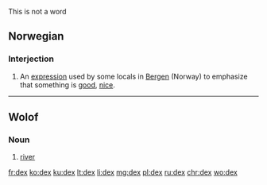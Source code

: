This is not a word

==Norwegian==

===Interjection===
{{head|no|interjection}}

# An [[expression]] used by some locals in [[w:Bergen|Bergen]] (Norway) to emphasize that something is [[good]], [[nice]].

{{attention|no}}

----

==Wolof==

===Noun===
{{head|wo|noun}}

# [[river]]

[[fr:dex]]
[[ko:dex]]
[[ku:dex]]
[[lt:dex]]
[[li:dex]]
[[mg:dex]]
[[pl:dex]]
[[ru:dex]]
[[chr:dex]]
[[wo:dex]]